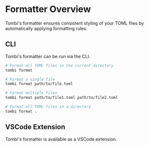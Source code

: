 # Formatter Overview

Tombi's formatter ensures consistent styling of your TOML files by automatically applying formatting rules.

## CLI

Tombi's formatter can be run via the CLI.

```bash
# Format all TOML files in the current directory
tombi format

# Format a single file
tombi format path/to/file.toml

# Format multiple files
tombi format path/to/file1.toml path/to/file2.toml

# Format all TOML files in a directory
tombi format .
```

## VSCode Extension

Tombi's formatter is available as a VSCode extension.
